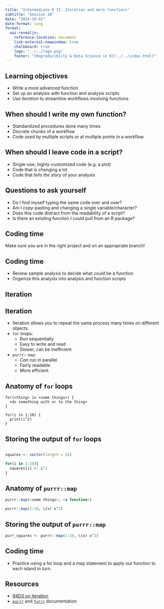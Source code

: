 ```yaml
---
title: "Intermediate R II: Iteration and more functions"
subtitle: "Session 10"
date: "2024-10-01"
date-format: long
format:
  uaz-revealjs:
    reference-location: document
    link-external-newwindow: true
    chalkboard: true
    logo: "../../logo.png"
    footer: "[Reproduciblity & Data Science in R](../../index.html)"
---
```


## Learning objectives

-   Write a more advanced function
-   Set up an analysis with function and analysis scripts
-   Use *iteration* to streamline workflows involving functions

## When should I write my own function?

-   Standardized procedures done many times
-   Discrete chunks of a workflow
-   Code used by multiple scripts or at multiple points in a workflow

## When should I leave code in a script?

-   Single-use, highly-customized code (e.g. a plot)
-   Code that is changing a lot
-   Code that *tells the story* of your analysis

## Questions to ask yourself

-   Do I find myself typing the same code over and over?
-   Am I copy-pasting and changing a single variable/character?
-   Does this code distract from the readability of a script?
-   Is there an existing function I could pull from an R package?

## Coding time

::: callout-important
Make sure you are in the right project and on an appropriate branch!
:::

## Coding time

-   Review sample analysis to decide what could be a function
-   Organize this analysis into analysis and function scripts

## Iteration

## Iteration {.smaller}

-   Iteration allows you to repeat the same process many times on different objects.
-   `for` loops:
    -   Run sequentially
    -   Easy to write and read
    -   Slower, can be inefficient
-   `purrr::map`:
    -   *Can* run in parallel
    -   Fairly readable
    -   More efficient

## Anatomy of `for` loops

```         
for(<thing> in <some things>) {
  <do something with or to the thing>
}
```

```         
for(i in 1:10) {
  print(i^2)
}
```

## Storing the output of `for` loops

``` r

squares <- vector(length = 10)

for(i in 1:10){
  squares[i] <- i^2
}
```

## Anatomy of `purrr::map`

``` r
purrr::map(<some things>, <a function>)
```

``` r
purrr::map(1:10, \(x) x^2)
```

## Storing the output of `purrr::map`

``` r
purr_squares <- purrr::map(1:10, \(x) x^2)
```

## Coding time

-   Practice using a for loop and a map statement to apply our function to each island in turn.

## Resources

-   [R4DS on iteration](https://r4ds.hadley.nz/iteration.html)
-   [`purrr`](https://purrr.tidyverse.org/) and [`furrr`](https://furrr.futureverse.org/) documentation
